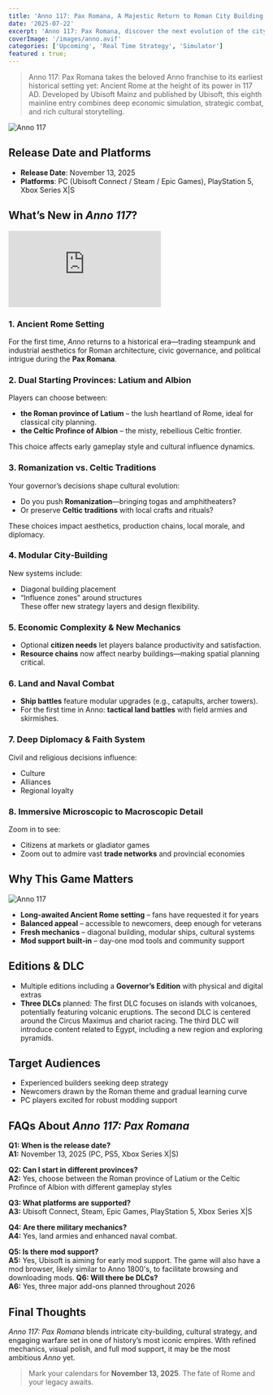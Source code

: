 ```yaml
---
title: 'Anno 117: Pax Romana, A Majestic Return to Roman City Building [Upcoming 2025 Game]'
date: '2025-07-22'
excerpt: 'Anno 117: Pax Romana, discover the next evolution of the city building saga set in Ancient Rome.'
coverImage: '/images/anno.avif'
categories: ['Upcoming', 'Real Time Strategy', 'Simulator']
featured : true;
---
```


> Anno 117: Pax Romana takes the beloved Anno franchise to its earliest historical setting yet: Ancient Rome at the height of its power in 117 AD. Developed by Ubisoft Mainz and published by Ubisoft, this eighth mainline entry combines deep economic simulation, strategic combat, and rich cultural storytelling.

![Anno 117](/images/anno2.jpg)  

## Release Date and Platforms

- **Release Date**: November 13, 2025  
- **Platforms**: PC (Ubisoft Connect / Steam / Epic Games), PlayStation 5, Xbox Series X|S

## What’s New in *Anno 117*?

<div className="relative w-full" style={{paddingTop: '56.25%'}}>
  <iframe
    className="absolute top-0 left-0 w-full h-full"
    src="https://www.youtube.com/embed/GBXNl88yeW4"
    title="YouTube video player"
    frameBorder="0"
    allow="accelerometer; autoplay; clipboard-write; encrypted-media; gyroscope; picture-in-picture; web-share"
    allowFullScreen>
  </iframe>
</div>

### 1. Ancient Rome Setting
For the first time, *Anno* returns to a historical era—trading steampunk and industrial aesthetics for Roman architecture, civic governance, and political intrigue during the **Pax Romana**.

### 2. Dual Starting Provinces: Latium and Albion
Players can choose between:

- **the Roman province of Latium** – the lush heartland of Rome, ideal for classical city planning.  
- **the Celtic Profince of Albion** – the misty, rebellious Celtic frontier.

This choice affects early gameplay style and cultural influence dynamics.

### 3. Romanization vs. Celtic Traditions
Your governor’s decisions shape cultural evolution:
- Do you push **Romanization**—bringing togas and amphitheaters?
- Or preserve **Celtic traditions** with local crafts and rituals?

These choices impact aesthetics, production chains, local morale, and diplomacy.

### 4. Modular City‑Building
New systems include:
- Diagonal building placement  
- “Influence zones” around structures  
These offer new strategy layers and design flexibility.

### 5. Economic Complexity & New Mechanics
- Optional **citizen needs** let players balance productivity and satisfaction.
- **Resource chains** now affect nearby buildings—making spatial planning critical.

### 6. Land and Naval Combat
- **Ship battles** feature modular upgrades (e.g., catapults, archer towers).  
- For the first time in Anno: **tactical land battles** with field armies and skirmishes.

### 7. Deep Diplomacy & Faith System
Civil and religious decisions influence:
- Culture  
- Alliances  
- Regional loyalty

### 8. Immersive Microscopic to Macroscopic Detail
Zoom in to see:
- Citizens at markets or gladiator games  
- Zoom out to admire vast **trade networks** and provincial economies


## Why This Game Matters

![Anno 117](/images/anno3.jpg)  

- **Long-awaited Ancient Rome setting** – fans have requested it for years  
- **Balanced appeal** – accessible to newcomers, deep enough for veterans  
- **Fresh mechanics** – diagonal building, modular ships, cultural systems  
- **Mod support built-in** – day-one mod tools and community support


## Editions & DLC

- Multiple editions including a **Governor’s Edition** with physical and digital extras  
- **Three DLCs** planned: The first DLC focuses on islands with volcanoes, potentially featuring volcanic eruptions. The second DLC is centered around the Circus Maximus and chariot racing. The third DLC will introduce content related to Egypt, including a new region and exploring pyramids.


## Target Audiences

- Experienced builders seeking deep strategy  
- Newcomers drawn by the Roman theme and gradual learning curve  
- PC players excited for robust modding support  


## FAQs About *Anno 117: Pax Romana*

**Q1: When is the release date?**  
**A1:** November 13, 2025 (PC, PS5, Xbox Series X|S)

**Q2: Can I start in different provinces?**  
**A2:** Yes, choose between the Roman province of Latium or the Celtic Profince of Albion with different gameplay styles

**Q3: What platforms are supported?**  
**A3:** Ubisoft Connect, Steam, Epic Games, PlayStation 5, Xbox Series X|S

**Q4: Are there military mechanics?**  
**A4:** Yes, land armies and enhanced naval combat.

**Q5: Is there mod support?**  
**A5:** Yes, Ubisoft is aiming for early mod support. The game will also have a mod browser, likely similar to Anno 1800's, to facilitate browsing and downloading mods. 
**Q6: Will there be DLCs?**  
**A6:** Yes, three major add-ons planned throughout 2026


## Final Thoughts

*Anno 117: Pax Romana* blends intricate city-building, cultural strategy, and engaging warfare set in one of history’s most iconic empires. With refined mechanics, visual polish, and full mod support, it may be the most ambitious *Anno* yet.

> Mark your calendars for **November 13, 2025**. The fate of Rome and your legacy awaits.
